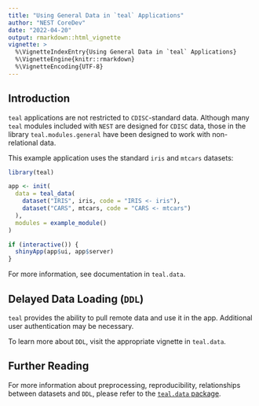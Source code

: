 ```yaml
---
title: "Using General Data in `teal` Applications"
author: "NEST CoreDev"
date: "2022-04-20"
output: rmarkdown::html_vignette
vignette: >
  %\VignetteIndexEntry{Using General Data in `teal` Applications}
  %\VignetteEngine{knitr::rmarkdown}
  %\VignetteEncoding{UTF-8}
---
```


## Introduction

`teal` applications are not restricted to `CDISC`-standard data. Although many `teal` modules included with `NEST` are designed for `CDISC` data, those in the library `teal.modules.general` have been designed to work with non-relational data.

This example application uses the standard `iris` and `mtcars` datasets:

```r
library(teal)

app <- init(
  data = teal_data(
    dataset("IRIS", iris, code = "IRIS <- iris"),
    dataset("CARS", mtcars, code = "CARS <- mtcars")
  ),
  modules = example_module()
)

if (interactive()) {
  shinyApp(app$ui, app$server)
}
```

For more information, see documentation in `teal.data`.

## Delayed Data Loading (`DDL`)

`teal` provides the ability to pull remote data and use it in the app. Additional user authentication may be necessary.

To learn more about `DDL`, visit the appropriate vignette in `teal.data`.


## Further Reading

For more information about preprocessing, reproducibility, relationships between datasets and `DDL`, please refer to the [`teal.data` package](https://insightsengineering.github.io/teal.data/).
